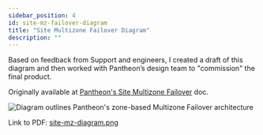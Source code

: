 ```yaml
---
sidebar_position: 4
id: site-mz-failover-diagram
title: "Site Multizone Failover Diagram"
description: ""
---
```


Based on feedback from Support and engineers, I created a draft of this diagram and then worked with Pantheon’s design team to \"commission\" the final product.

Originally available at [Pantheon's Site Multizone Failover](https://docs.pantheon.io/multizone-failover) doc.

![Diagram outlines Pantheon's zone-based Multizone Failover architecture](site-mz-diagram.png)

Link to PDF: [site-mz-diagram.png](site-mz-diagram.png)
